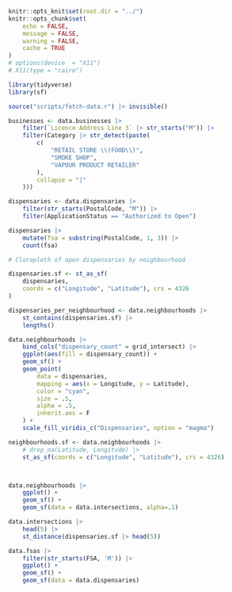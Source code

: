 ```r
knitr::opts_knit$set(root.dir = "../")
knitr::opts_chunk$set(
    echo = FALSE,
    message = FALSE,
    warning = FALSE,
    cache = TRUE
)
# options(device  = "X11")
# X11(type = "cairo")
```

```r
library(tidyverse)
library(sf)
```

```r
source("scripts/fetch-data.r") |> invisible()
```

```r
businesses <- data.businesses |>
    filter(`Licence Address Line 3` |> str_starts("M")) |>
    filter(Category |> str_detect(paste(
        c(
            "RETAIL STORE \\(FOOD\\)",
            "SMOKE SHOP",
            "VAPOUR PRODUCT RETAILER"
        ),
        collapse = "|"
    )))

dispensaries <- data.dispensaries |>
    filter(str_starts(PostalCode, "M")) |>
    filter(ApplicationStatus == "Authorized to Open")

dispensaries |>
    mutate(fsa = substring(PostalCode, 1, 3)) |>
    count(fsa)
```

```r
# Cloropleth of open dispensaries by neighbourhood

dispensaries.sf <- st_as_sf(
    dispensaries,
    coords = c("Longitude", "Latitude"), crs = 4326
)

dispensaries_per_neighbourhood <- data.neighbourhoods |>
    st_contains(dispensaries.sf) |>
    lengths()

data.neighbourhoods |>
    bind_cols("dispensary_count" = grid_intersect) |>
    ggplot(aes(fill = dispensary_count)) +
    geom_sf() +
    geom_point(
        data = dispensaries,
        mapping = aes(x = Longitude, y = Latitude),
        color = "cyan",
        size = .5,
        alpha = .5,
        inherit.aes = F
    ) +
    scale_fill_viridis_c("Dispensaries", option = "magma")
```

```r
neighbourhoods.sf <- data.neighbourhoods |>
    # drop_na(Latitude, Longitude) |>
    st_as_sf(coords = c("Longitude", "Latitude"), crs = 4326)



data.neighbourhoods |>
    ggplot() +
    geom_sf() +
    geom_sf(data = data.intersections, alpha=.1)
```

```r
data.intersections |>
    head(5) |>
    st_distance(dispensaries.sf |> head(5))
```

```r

data.fsas |>
    filter(str_starts(FSA, 'M')) |>
    ggplot() +
    geom_sf() +
    geom_sf(data = data.dispensaries)
```